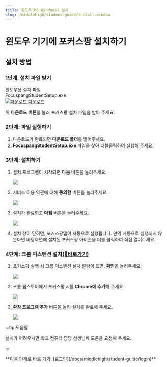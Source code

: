 ```yaml
---
title: 윈도우(MS Windows) 설치
slug: /middlehigh/student-guide/install-window
---
```


# 윈도우 기기에 포커스팡 설치하기

## 설치 방법

### 1단계. 설치 파일 받기

<div class="fp-download-container fp-download-blue">
  <div>
    <div class="fp-download-title">윈도우용 설치 파일</div>
    <div class="fp-download-desc">FocuspangStudentSetup.exe</div>
  </div>
  <a
    class="fp-download-button"
    href="https://obj-g-1.ktcloud.com/focuspang-media/downloads/FocuspangStudentSetup.exe"
  >
    <img
      class="fp-download-icon"
      src="/img/download-white-icon.svg"
      alt="다운로드"
    />
    다운로드
  </a>
</div>

위 **다운로드 버튼**을 눌러 포커스팡 설치 파일을 받아 주세요.

### 2단계: 파일 실행하기

1. 다운로드가 완료되면 **다운로드 폴더**를 열어주세요.
2. **FocuspangStudentSetup.exe** 파일을 찾아 더블클릭하여 실행해 주세요.

### 3단계: 설치하기

1. 설치 프로그램이 시작되면 **다음** 버튼을 눌러주세요.

   <Image src="/img/kr/middlehigh/student/11-01.png" size="md" />

2. 서비스 이용 약관에 대해 **동의함** 버튼을 눌러주세요.

   <Image src="/img/kr/middlehigh/student/11-02.png" size="md" />

3. 설치가 완료되고 **마침** 버튼을 눌러주세요.

   <Image src="/img/kr/middlehigh/student/11-03.png" size="md" />

4. 설치 창이 닫히면, 포커스팡앱이 자동으로 실행됩니다. 만약 자동으로 실행되지 않는다면 바탕화면에 설치된 포커스팡 아이콘을 더블 클릭하여 직접 열어주세요.

### 4단계: 크롬 익스텐션 설치[(🔗바로가기)](https://chromewebstore.google.com/detail/%ED%8F%AC%EC%BB%A4%EC%8A%A4%ED%8C%A1-ai-%EC%9C%88%EB%8F%84%EC%9A%B0%EC%9A%A9/nkcbfkbfngbaebldgenpafgffpgdhibi?hl=ko&utm_source=ext_sidebar)

1. 포커스팡 실행 시 크롬 익스텐션 설치 알람이 뜨면, **확인**을 눌러주세요.

   <Image src="/img/kr/middlehigh/student/11-04.png" size="sm" />

2. 크롬 웹스토어에서 포커스팡 ai를 **Chrome에 추가**해 주세요.

   <Image src="/img/kr/middlehigh/student/11-05.png" size="lg" />

3. **확장 프로그램 추가** 버튼을 눌러 설치를 완료해 주세요.

   <Image src="/img/kr/middlehigh/student/11-06.png" size="sm" />

:::tip 도움말

설치가 어려우시면 학교 컴퓨터 담당 선생님께 도움을 요청해 주세요.

:::

<div class="link-center">
  **다음 단계로 바로 가기: [로그인](/docs/middlehigh/student-guide/login)**
</div>
